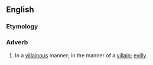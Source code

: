 ==English==

===Etymology===
{{suffix|en|villainous|ly}}

===Adverb===
{{en-adv}}

# In a [[villainous]] manner; in the manner of a [[villain]]; [[evilly]].